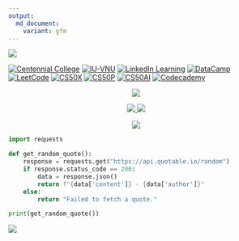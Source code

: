 ```yaml
---
output:
  md_document:
    variant: gfm
---
```


![](assets/header.png)

[![Centennial College](https://img.shields.io/badge/-Centennial%20College-d4e039?style=flat&logo=Centennial-College&logoColor=white)](https://github.com/ttran375) [![IU-VNU](https://img.shields.io/badge/-IU--VNU-198fd9?style=flat&logo=International-University&logoColor=white)](https://github.com/datttrian/iu-mafe) [![LinkedIn Learning](https://img.shields.io/badge/-LinkedIn%20Learning-0073B1?style=flat&logo=LinkedIn&logoColor=white)](https://github.com/datttrian/linkedin-learning) [![DataCamp](https://img.shields.io/badge/-DataCamp-03EF62?style=flat&logo=DataCamp&logoColor=white)](https://github.com/datttrian/datacamp) [![LeetCode](https://img.shields.io/badge/-LeetCode-FFA116?style=flat&logo=LeetCode&logoColor=white)](https://github.com/datttrian/leetcode) [![CS50X](https://img.shields.io/badge/-CS50X-e00000?style=flat&logo=CS50&logoColor=white)](https://github.com/datttrian/cs50x) [![CS50P](https://img.shields.io/badge/-CS50P-e00000?style=flat&logo=CS50&logoColor=white)](https://github.com/datttrian/cs50p) [![CS50AI](https://img.shields.io/badge/-CS50AI-e00000?style=flat&logo=CS50&logoColor=white)](https://github.com/datttrian/cs50ai) [![Codecademy](https://img.shields.io/badge/-Codecademy-1F4056?style=flat&logo=Codecademy&logoColor=white)](https://github.com/datttrian/codecademy)

<p align="center">
<a href="https://github.com/datttrian">
    <img src="https://github-stats-alpha.vercel.app/api?username=datttrian">
</a>
</p>

<p align="center">
<a href="https://github.com/datttrian">
<img src="https://github-readme-stats.vercel.app/api/top-langs?username=datttrian&&show_icons=true&locale=en&layout=compact&langs_count=10">
<img src="http://github-profile-summary-cards.vercel.app/api/cards/repos-per-language?username=datttrian">
</a>
</p>

<p align="center">
<a href="https://github.com/datttrian">
<img src="http://github-profile-summary-cards.vercel.app/api/cards/profile-details?username=datttrian">
</a>
</p>

```python
import requests

def get_random_quote():
    response = requests.get("https://api.quotable.io/random")
    if response.status_code == 200:
        data = response.json()
        return f"{data['content']} - {data['author']}"
    else:
        return "Failed to fetch a quote."

print(get_random_quote())
```

![](assets/footer.svg)
